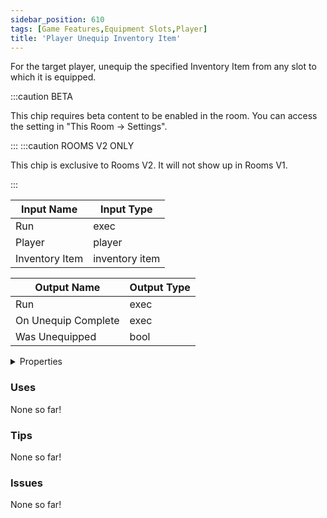 ```yaml
---
sidebar_position: 610
tags: [Game Features,Equipment Slots,Player]
title: 'Player Unequip Inventory Item'
---
```


For the target player, unequip the specified Inventory Item from any slot to which it is equipped.

:::caution BETA

This chip requires beta content to be enabled in the room. You can access the setting in "This Room -> Settings".

:::
:::caution ROOMS V2 ONLY

This chip is exclusive to Rooms V2. It will not show up in Rooms V1.

:::


<DocusaurusSvg />

| Input Name | Input Type |
|-----------|-----------|
| Run | exec |
| Player | player |
| Inventory Item | inventory item |

| Output Name | Output Type |
|-----------|-----------|
| Run | exec |
| On Unequip Complete | exec |
| Was Unequipped | bool |


<details>
  <summary>Properties</summary>
  <div>
    <div>
    <table>
      <thead>
        <tr>
          <th>Is beta required?</th>
          <th>Yes</th>
        </tr>
        <tr>
          <th>Is this chip a trolling risk?</th>
          <th>No</th>
        </tr>
        <tr>
          <th>Is this chip a role assignment risk?</th>
          <th>No</th>
        </tr>
        <tr>
          <th>Chip UUID</th>
          <th>944c8ed8-a0da-465d-95f8-e1b7a850ef2d</th>
        </tr>
        <tr>
          <th>Room availability</th>
          <th>Rooms V2 only</th>
        </tr>
      </thead>
    </table>
    </div>
  </div>
</details>

### Uses

None so far!

### Tips

None so far!

### Issues

None so far!